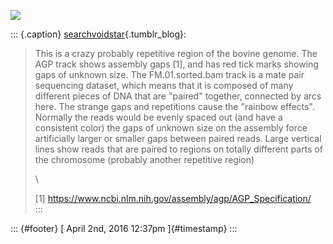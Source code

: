 

![](../../media/142127432103.png)

::: {.caption}
[searchvoidstar](http://searchvoidstar.tumblr.com/post/142109725603){.tumblr_blog}:

> This is a crazy probably repetitive region of the bovine genome. The
> AGP track shows assembly gaps \[1\], and has red tick marks showing
> gaps of unknown size. The FM.01.sorted.bam track is a mate pair
> sequencing dataset, which means that it is composed of many different
> pieces of DNA that are "paired" together, connected by arcs here. The
> strange gaps and repetitions cause the "rainbow effects". Normally the
> reads would be evenly spaced out (and have a consistent color) the
> gaps of unknown size on the assembly force artificially larger or
> smaller gaps between paired reads. Large vertical lines show reads
> that are paired to regions on totally different parts of the
> chromosome (probably another repetitive region)
>
> \
>
> \[1\] <https://www.ncbi.nlm.nih.gov/assembly/agp/AGP_Specification/>\
:::

::: {#footer}
[ April 2nd, 2016 12:37pm ]{#timestamp}
:::


